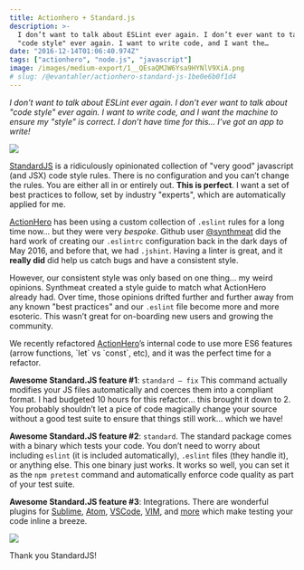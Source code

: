```yaml
---
title: Actionhero + Standard.js
description: >-
  I don’t want to talk about ESLint ever again. I don’t ever want to talk about
  "code style" ever again. I want to write code, and I want the…
date: "2016-12-14T01:06:40.974Z"
tags: ["actionhero", "node.js", "javascript"]
image: /images/medium-export/1__QEsaQMJW6Ysa9HYNlV9XiA.png
# slug: /@evantahler/actionhero-standard-js-1be0e6b0f1d4
---
```


_I don’t want to talk about ESLint ever again. I don’t ever want to talk about "code style" ever again. I want to write code, and I want the machine to ensure my "style" is correct. I don’t have time for this… I’ve got an app to write!_

![](/images/medium-export/1__QEsaQMJW6Ysa9HYNlV9XiA.png)

[StandardJS](http://standardjs.com/) is a ridiculously opinionated collection of "very good" javascript (and JSX) code style rules. There is no configuration and you can’t change the rules. You are either all in or entirely out. **This is perfect**. I want a set of best practices to follow, set by industry "experts", which are automatically applied for me.

[ActionHero](http://www.actionherojs.com) has been using a custom collection of `.eslint` rules for a long time now… but they were very _bespoke_. Github user [@synthmeat](https://github.com/evantahler/actionhero/commits/cf69eb692811cf66d94348d7026c916a7d2c8293/.eslintrc) did the hard work of creating our `.eslintrc` configuration back in the dark days of May 2016, and before that, we had `.jshint`. Having a linter is great, and it **really did** did help us catch bugs and have a consistent style.

However, our consistent style was only based on one thing… my weird opinions. Synthmeat created a style guide to match what ActionHero already had. Over time, those opinions drifted further and further away from any known "best practices" and our `.eslint` file become more and more esoteric. This wasn’t great for on-boarding new users and growing the community.

We recently refactored [ActionHero](http://www.actionherojs.com)’s internal code to use more ES6 features (arrow functions, \`let\` vs \`const\`, etc), and it was the perfect time for a refactor.

**Awesome Standard.JS feature #1**: `standard — fix` This command actually modifies your JS files automatically and coerces them into a compliant format. I had budgeted 10 hours for this refactor… this brought it down to 2. You probably shouldn’t let a pice of code magically change your source without a good test suite to ensure that things still work… which we have!

**Awesome Standard.JS feature #2**: `standard`. The standard package comes with a binary which tests your code. You don’t need to worry about including `eslint` (it is included automatically), `.eslint` files (they handle it), or anything else. This one binary just works. It works so well, you can set it as the `npm pretest` command and automatically enforce code quality as part of your test suite.

**Awesome Standard.JS feature #3**: Integrations. There are wonderful plugins for [Sublime](https://packagecontrol.io/packages/SublimeLinter-contrib-standard), [Atom](https://atom.io/packages/linter-js-standard), [VSCode](https://github.com/shinnn/vscode-standard), [VIM](https://github.com/maxogden/standard-format), and [more](http://standardjs.com/index.html#text-editor-plugins) which make testing your code inline a breeze.

![](/images/medium-export/1__Zagfg25g7Z3qYV074TBqqw.gif)

Thank you StandardJS!
